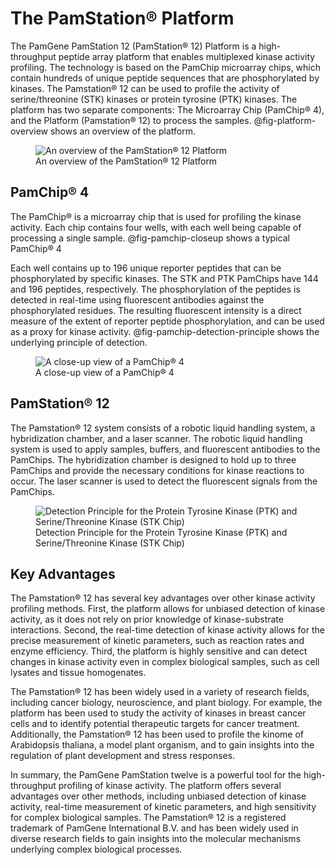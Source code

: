 # The PamStation® Platform

The PamGene PamStation 12 (PamStation® 12) Platform is a high-throughput peptide array platform that enables multiplexed kinase activity profiling. The technology is based on the PamChip microarray chips, which contain hundreds of unique peptide sequences that are phosphorylated by kinases. The Pamstation® 12 can be used to profile the activity of serine/threonine (STK) kinases or protein tyrosine (PTK) kinases. The platform has two separate components: The Microarray Chip (PamChip® 4), and the Platform (Pamstation® 12) to process the samples. @fig-platform-overview shows an overview of the platform.

![An overview of the PamStation® 12 Platform](img/PamStation-Assay-Overview.jpg){#fig-platform-overview}

## PamChip® 4

The PamChip® is a microarray chip that is used for profiling the kinase activity. Each chip contains four wells, with each well being capable of processing a single sample. @fig-pamchip-closeup shows a typical PamChip&reg; 4

Each well contains up to 196 unique reporter peptides that can be phosphorylated by specific kinases. The STK and PTK PamChips have 144 and 196 peptides, respectively. The phosphorylation of the peptides is detected in real-time using fluorescent antibodies against the phosphorylated residues. The resulting fluorescent intensity is a direct measure of the extent of reporter peptide phosphorylation, and can be used as a proxy for kinase activity. @fig-pamchip-detection-principle shows the underlying principle of detection.

![A close-up view of a PamChip&reg; 4](img/PamChip-Picture.jpg){#fig-pamchip-closeup}

## PamStation® 12

The Pamstation® 12 system consists of a robotic liquid handling system, a hybridization chamber, and a laser scanner. The robotic liquid handling system is used to apply samples, buffers, and fluorescent antibodies to the PamChips. The hybridization chamber is designed to hold up to three PamChips and provide the necessary conditions for kinase reactions to occur. The laser scanner is used to detect the fluorescent signals from the PamChips.

![Detection Principle for the Protein Tyrosine Kinase (PTK) and Serine/Threonine Kinase (STK Chip)](img/PamChip-Detection-Principle.jpg){#fig-pamchip-detection-principle}

## Key Advantages

The Pamstation® 12 has several key advantages over other kinase activity profiling methods. First, the platform allows for unbiased detection of kinase activity, as it does not rely on prior knowledge of kinase-substrate interactions. Second, the real-time detection of kinase activity allows for the precise measurement of kinetic parameters, such as reaction rates and enzyme efficiency. Third, the platform is highly sensitive and can detect changes in kinase activity even in complex biological samples, such as cell lysates and tissue homogenates.

The Pamstation® 12 has been widely used in a variety of research fields, including cancer biology, neuroscience, and plant biology. For example, the platform has been used to study the activity of kinases in breast cancer cells and to identify potential therapeutic targets for cancer treatment. Additionally, the Pamstation® 12 has been used to profile the kinome of Arabidopsis thaliana, a model plant organism, and to gain insights into the regulation of plant development and stress responses.

In summary, the PamGene PamStation twelve is a powerful tool for the high-throughput profiling of kinase activity. The platform offers several advantages over other methods, including unbiased detection of kinase activity, real-time measurement of kinetic parameters, and high sensitivity for complex biological samples. The Pamstation® 12 is a registered trademark of PamGene International B.V. and has been widely used in diverse research fields to gain insights into the molecular mechanisms underlying complex biological processes.
